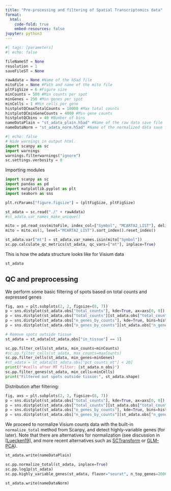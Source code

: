 ```yaml
---
title: "Pre-processing and filtering of Spatial Transcriptomics data"
format:
  html:
    code-fold: true
    embed-resources: false
jupyter: python3
---
```


```python
#| tags: [parameters]
#| echo: false

fileNameST = None
resolution = 1
saveFileST = None

rawAdata = None #Name of the h5ad file
mitoFile = None #Path and name of the mito file
pltFigSize = 6 #Figure size
minCounts = 500 #Min counts per spot
minGenes = 250 #Min genes per spot
minCells = 1 #Min cells per gene
histplotQCmaxTotalCounts = 10000 #Max total counts
histplotQCminGeneCounts = 4000 #Min gene counts
histplotQCbins = 40 #Number of bins
nameDataPlain = "st_adata_plain.h5ad" #Name of the raw data save file
nameDataNorm = "st_adata_norm.h5ad" #Name of the normalized data save file
```

```python
#| echo: false
# Hide warnings in output html.
import scanpy as sc
import warnings
warnings.filterwarnings("ignore")
sc.settings.verbosity = 0
```

Importing modules
```python
import scanpy as sc
import pandas as pd
import matplotlib.pyplot as plt
import seaborn as sns

plt.rcParams["figure.figsize"] = (pltFigSize, pltFigSize)
```

```python
st_adata = sc.read("./" + rawAdata)
#st_adata.var_names_make_unique()

mito = pd.read_csv(mitoFile, index_col=["Symbol", "MCARTA2_LIST"], delimiter="\t")["EnsemblGeneID"]
mito = mito.xs(1, level="MCARTA2_LIST").sort_index().reset_index()

st_adata.var["mt"] = st_adata.var_names.isin(mito["Symbol"])
sc.pp.calculate_qc_metrics(st_adata, qc_vars=["mt"], inplace=True)
```

This is how the adata structure looks like for Visium data

```python
st_adata
```

## QC and preprocessing

We perform some basic filtering of spots based on total counts and expressed genes

```python
fig, axs = plt.subplots(2, 2, figsize=(8, 7))
p = sns.distplot(st_adata.obs["total_counts"], kde=True, ax=axs[0, 0])
p = sns.distplot(st_adata.obs["total_counts"][st_adata.obs["total_counts"] < histplotQCmaxTotalCounts], kde=True, bins=histplotQCbins, ax=axs[0, 1])
p = sns.distplot(st_adata.obs["n_genes_by_counts"], kde=True, bins=histplotQCbins, ax=axs[1, 0])
p = sns.distplot(st_adata.obs["n_genes_by_counts"][st_adata.obs["n_genes_by_counts"] < histplotQCminGeneCounts], kde=True, bins=histplotQCbins, ax=axs[1, 1])
```

```python
# Remove spots outside tissue
st_adata = st_adata[st_adata.obs["in_tissue"] == 1]

sc.pp.filter_cells(st_adata, min_counts=minCounts)
#sc.pp.filter_cells(st_adata, max_counts=maxCounts)
sc.pp.filter_cells(st_adata, min_genes=minGenes)
#st_adata = st_adata[st_adata.obs["pct_counts_mt"] < 20]
print(f"#cells after MT filter: {st_adata.n_obs}")
sc.pp.filter_genes(st_adata, min_cells=minCells)
print("Filtered out spots outside tissue:", st_adata.shape)
```

Distribution after filtering:
```python
fig, axs = plt.subplots(2, 2, figsize=(8, 7))
p = sns.distplot(st_adata.obs["total_counts"], kde=True, ax=axs[0, 0])
p = sns.distplot(st_adata.obs["total_counts"][st_adata.obs["total_counts"] < histplotQCmaxTotalCounts], kde=True, bins=histplotQCbins, ax=axs[0, 1])
p = sns.distplot(st_adata.obs["n_genes_by_counts"], kde=True, bins=histplotQCbins, ax=axs[1, 0])
p = sns.distplot(st_adata.obs["n_genes_by_counts"][st_adata.obs["n_genes_by_counts"] < histplotQCminGeneCounts], kde=True, bins=histplotQCbins, ax=axs[1, 1])
```

We proceed to normalize Visium counts data with the built-in `normalize_total` method from Scanpy, and detect highly-variable genes (for later). Note that there are alternatives for normalization (see discussion in [[Luecken19](https://www.embopress.org/doi/full/10.15252/msb.20188746)], and more recent alternatives such as [SCTransform](https://genomebiology.biomedcentral.com/articles/10.1186/s13059-019-1874-1) or [GLM-PCA](https://genomebiology.biomedcentral.com/articles/10.1186/s13059-019-1861-6)).

```python
st_adata.write(nameDataPlain)
```

```python
sc.pp.normalize_total(st_adata, inplace=True)
sc.pp.log1p(st_adata)
sc.pp.highly_variable_genes(st_adata, flavor="seurat", n_top_genes=2000)
```

```python
st_adata.write(nameDataNorm)
```
